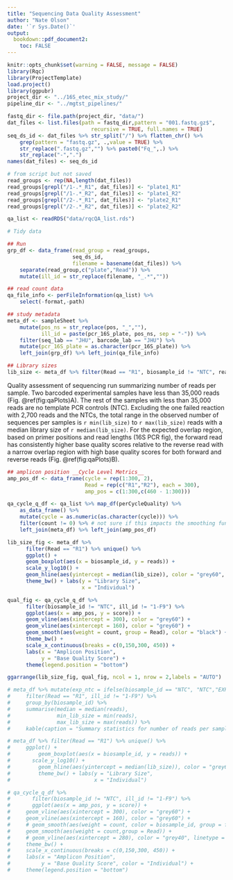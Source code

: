 ```yaml
---
title: "Sequencing Data Quality Assessment"
author: "Nate Olson"
date: '`r Sys.Date()`'
output:
  bookdown::pdf_document2: 
    toc: FALSE
---
```


```r
knitr::opts_chunk$set(warning = FALSE, message = FALSE) 
library(Rqc)
library(ProjectTemplate)
load.project()
library(ggpubr)
project_dir <- "../16S_etec_mix_study/"
pipeline_dir <- "../mgtst_pipelines/"
``` 




```r
fastq_dir <- file.path(project_dir, "data/")
dat_files <- list.files(path = fastq_dir,pattern = "001.fastq.gz$",
                           recursive = TRUE, full.names = TRUE)
seq_ds_id <- dat_files %>% str_split("/") %>% flatten_chr() %>% 
    grep(pattern = "fastq.gz", .,value = TRUE) %>%
    str_replace(".fastq.gz","") %>% paste0("Fq_",.) %>% 
    str_replace("-",".")
names(dat_files) <- seq_ds_id
```

```r
# from script but not saved
read_groups <- rep(NA,length(dat_files))
read_groups[grepl("/1-.*_R1", dat_files)] <- "plate1_R1"
read_groups[grepl("/1-.*_R2", dat_files)] <- "plate1_R2"
read_groups[grepl("/2-.*_R1", dat_files)] <- "plate2_R1"
read_groups[grepl("/2-.*_R2", dat_files)] <- "plate2_R2"

qa_list <- readRDS("data/rqcQA_list.rds")
```

```r
# Tidy data

## Run 
grp_df <- data_frame(read_group = read_groups, 
                     seq_ds_id, 
                     filename = basename(dat_files)) %>%
    separate(read_group,c("plate","Read")) %>% 
    mutate(ill_id = str_replace(filename, "_.*",""))

## read count data 
qa_file_info <- perFileInformation(qa_list) %>% 
    select(-format,-path)

## study metadata
meta_df <- sampleSheet %>% 
    mutate(pos_ns = str_replace(pos, "_",""),
           ill_id = paste(pcr_16S_plate, pos_ns, sep = "-")) %>% 
    filter(seq_lab == "JHU", barcode_lab == "JHU") %>% 
    mutate(pcr_16S_plate = as.character(pcr_16S_plate)) %>% 
    left_join(grp_df) %>% left_join(qa_file_info)

## Library sizes
lib_size <- meta_df %>% filter(Read == "R1", biosample_id != "NTC", reads != 2700) %>% .$reads
```

Quality assessment of sequencing run summarizing number of reads per sample.
Two barcoded experimental samples have less than 35,000 reads (Fig. \@ref(fig:qaPlots)A). 
The rest of the samples with less than 35,000 reads are no template PCR controls (NTC). 
Excluding the one failed reaction with 2,700 reads and the NTCs, the total range in the observed number of sequences per samples is `r min(lib_size)` to `r max(lib_size)` reads with a median library size of `r median(lib_size)`. 
For the expected overlap region, based on primer positions and read lengths (16S PCR fig), the forward read has consistently higher base quality scores relative to the reverse read with a narrow overlap region with high base quality scores for both forward and reverse reads (Fig. \@ref(fig:qaPlots)B).

```r
## amplicon position __Cycle Level Metrics__
amp_pos_df <- data_frame(cycle = rep(1:300, 2),
                         Read = rep(c("R1","R2"), each = 300),
                         amp_pos = c(1:300,c(460 - 1:300)))

qa_cycle_q_df <- qa_list %>% map_df(perCycleQuality) %>%
    as_data_frame() %>%
    mutate(cycle = as.numeric(as.character(cycle))) %>%
    filter(count != 0) %>% # not sure if this impacts the smoothing function ...
    left_join(meta_df) %>% left_join(amp_pos_df)
```

```r
lib_size_fig <- meta_df %>% 
      filter(Read == "R1") %>% unique() %>% 
      ggplot() + 
      geom_boxplot(aes(x = biosample_id, y = reads)) + 
      scale_y_log10() + 
      geom_hline(aes(yintercept = median(lib_size)), color = "grey60", linetype = 2) +
      theme_bw() + labs(y = "Library Size", 
                        x = "Individual")

qual_fig <- qa_cycle_q_df %>% 
      filter(biosample_id != "NTC", ill_id != "1-F9") %>%
      ggplot(aes(x = amp_pos, y = score)) +
      geom_vline(aes(xintercept = 300), color = "grey60") +
      geom_vline(aes(xintercept = 160), color = "grey60") +
      geom_smooth(aes(weight = count, group = Read), color = "black") +
      theme_bw() +
      scale_x_continuous(breaks = c(0,150,300, 450)) +
      labs(x = "Amplicon Position",
           y = "Base Quality Score") +
      theme(legend.position = "bottom")

ggarrange(lib_size_fig, qual_fig, ncol = 1, nrow = 2,labels = "AUTO")
```


```r
# meta_df %>% mutate(exp_ntc = ifelse(biosample_id == "NTC", "NTC","EXP")) %>% 
#     filter(Read == "R1", ill_id != "1-F9") %>% 
#     group_by(biosample_id) %>% 
#     summarise(median = median(reads),
#               min_lib_size = min(reads),
#               max_lib_size = max(reads)) %>% 
#     kable(caption = "Summary statistics for number of reads per sample by biological replicate.", booktab = TRUE)
```

```r
# meta_df %>% filter(Read == "R1") %>% unique() %>% 
#     ggplot() + 
#         geom_boxplot(aes(x = biosample_id, y = reads)) + 
#       scale_y_log10() + 
#         geom_hline(aes(yintercept = median(lib_size)), color = "grey60", linetype = 2) +
#         theme_bw() + labs(y = "Library Size", 
#                           x = "Individual")
```



```r
# qa_cycle_q_df %>% 
#       filter(biosample_id != "NTC", ill_id != "1-F9") %>%
#       ggplot(aes(x = amp_pos, y = score)) +
#     geom_vline(aes(xintercept = 300), color = "grey60") +
#     geom_vline(aes(xintercept = 160), color = "grey60") +
#     # geom_smooth(aes(weight = count, color = biosample_id, group = filename)) +
#     geom_smooth(aes(weight = count,group = Read)) +
#     # geom_vline(aes(xintercept = 280), color = "grey40", linetype = 2) +
#     theme_bw() +
#     scale_x_continuous(breaks = c(0,150,300, 450)) +
#     labs(x = "Amplicon Position",
#          y = "Base Quality Score", color = "Individual") +
#     theme(legend.position = "bottom")
```
